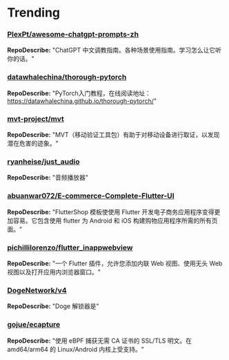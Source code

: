 
# Trending

### [PlexPt/awesome-chatgpt-prompts-zh](https://github.com/PlexPt/awesome-chatgpt-prompts-zh)
**RepoDescribe:** "ChatGPT 中文调教指南。各种场景使用指南。学习怎么让它听你的话。"
  

### [datawhalechina/thorough-pytorch](https://github.com/datawhalechina/thorough-pytorch)
**RepoDescribe:** "PyTorch入门教程，在线阅读地址：https://datawhalechina.github.io/thorough-pytorch/"
  

### [mvt-project/mvt](https://github.com/mvt-project/mvt)
**RepoDescribe:** "MVT（移动验证工具包）有助于对移动设备进行取证，以发现潜在危害的迹象。"
  

### [ryanheise/just_audio](https://github.com/ryanheise/just_audio)
**RepoDescribe:** "音频播放器"
  

### [abuanwar072/E-commerce-Complete-Flutter-UI](https://github.com/abuanwar072/E-commerce-Complete-Flutter-UI)
**RepoDescribe:** "FlutterShop 模板使使用 Flutter 开发电子商务应用程序变得更加容易。它包含使用 flutter 为 Android 和 iOS 构建购物应用程序所需的所有页面。"
  

### [pichillilorenzo/flutter_inappwebview](https://github.com/pichillilorenzo/flutter_inappwebview)
**RepoDescribe:** "一个 Flutter 插件，允许您添加内联 Web 视图、使用无头 Web 视图以及打开应用内浏览器窗口。"
  

### [DogeNetwork/v4](https://github.com/DogeNetwork/v4)
**RepoDescribe:** "Doge 解锁器是"
  

### [gojue/ecapture](https://github.com/gojue/ecapture)
**RepoDescribe:** "使用 eBPF 捕获无需 CA 证书的 SSL/TLS 明文。在 amd64/arm64 的 Linux/Android 内核上受支持。"
  
